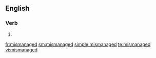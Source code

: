 ==English==

===Verb===
{{head|en|verb form}}

# {{en-past of|mismanage}}

[[fr:mismanaged]]
[[sm:mismanaged]]
[[simple:mismanaged]]
[[te:mismanaged]]
[[vi:mismanaged]]